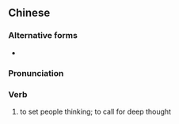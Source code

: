 {{also|发人深省}}
==Chinese==
{{zh-forms|s=发人深省|type=22}}

===Alternative forms===
* {{zh-l|發人深醒}}

===Pronunciation===
{{zh-pron
|m=fārén shēnxǐng
|c=faat3 jan4 sam1 sing2
|mn=hoat-jîn-chhim-séng
|cat=v
}}

===Verb===
{{zh-verb}}

# to set people thinking; to call for deep thought